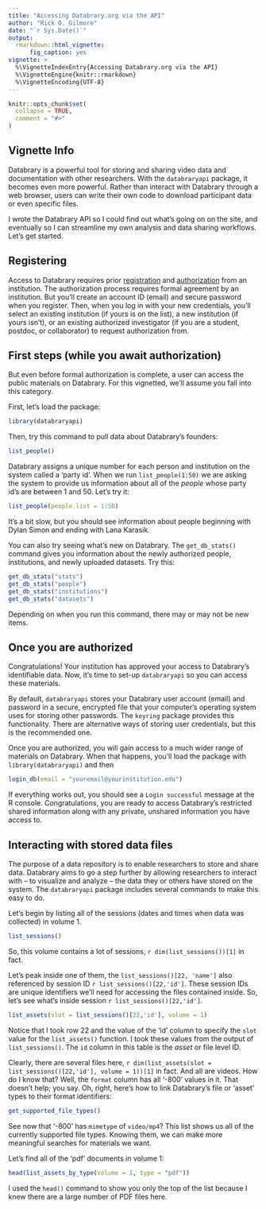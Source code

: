 ```yaml
---
title: "Accessing Databrary.org via the API"
author: "Rick O. Gilmore"
date: "`r Sys.Date()`"
output:
  rmarkdown::html_vignette:
      fig_caption: yes
vignette: >        
  %\VignetteIndexEntry{Accessing Databrary.org via the API}
  %\VignetteEngine{knitr::rmarkdown}
  %\VignetteEncoding{UTF-8}
---
```


```r
knitr::opts_chunk$set(
  collapse = TRUE,
  comment = "#>"
)
```

## Vignette Info

Databrary is a powerful tool for storing and sharing video data and documentation with other researchers.
With the `databraryapi` package, it becomes even more powerful.
Rather than interact with Databrary through a web browser, users can write their own code to download participant data or even specific files.

I wrote the Databrary API so I could find out what's going on on the site, and eventually so I can streamline my own analysis and data sharing workflows.
Let's get started.

## Registering

Access to Databrary requires prior [registration](https://databrary.org/register) and [authorization](https://www.databrary.org/resources/agreement.html) from an institution.
The authorization process requires formal agreement by an institution.
But you'll create an account ID (email) and secure password when you register.
Then, when you log in with your new credentials, you'll select an existing institution (if yours is on the list), a new institution (if yours isn't), or an existing authorized investigator (if you are a student, postdoc, or collaborator) to request authorization from.

## First steps (while you await authorization)

But even before formal authorization is complete, a user can access the public materials on Databrary.
For this vignetted, we'll assume you fall into this category.

<!-- First, we need to download and install the package. -->

<!-- ```{r install} -->
<!-- install.packages("devtools") -->
<!-- library(devtools) -->
<!-- devtools::install_github("PLAY-behaviorome/databraryapi") -->
<!-- ``` -->

First, let's load the package:

```r
library(databraryapi)
```

Then, try this command to pull data about Databrary's founders:

```r
list_people()
```

Databrary assigns a unique number for each person and institution on the system called a 'party id'. 
When we run `list_people(1:50)` we are asking the system to provide us information about all of the _people_ whose party id's are between 1 and 50. Let's try it:

```r
list_people(people.list = 1:50)
```

It's a bit slow, but you should see information about people beginning with Dylan Simon and ending with Lana Karasik.

You can also try seeing what's new on Databrary.
The `get_db_stats()` command gives you information about the newly authorized people, institutions, and newly uploaded datasets.
Try this:

```r
get_db_stats("stats")
get_db_stats("people")
get_db_stats("institutions")
get_db_stats("datasets")
```

Depending on when you run this command, there may or may not be new items.

## Once you are authorized

Congratulations!
Your institution has approved your access to Databrary's identifiable data.
Now, it's time to set-up `databraryapi` so you can access these materials.

By default, `databraryapi` stores your Databrary user account (email) and password in a secure, encrypted file that your computer's operating system uses for storing other passwords.
The `keyring` package provides this functionality.
There are alternative ways of storing user credentials, but this is the recommended one.

Once you are authorized, you will gain access to a much wider range of materials on Databrary.
When that happens, you'll load the package with `library(databraryapi)` and then

```r
login_db(email = "youremail@yourinstitution.edu")
```

If everything works out, you should see a `Login successful` message at the R console.
Congratulations, you are ready to access Databrary's restricted shared information along with any private, unshared information you have access to.

## Interacting with stored data files

The purpose of a data repository is to enable researchers to store and share data.
Databrary aims to go a step further by allowing researchers to interact with -- to visualize and analyze -- the data they or others have stored on the system.
The `databraryapi` package includes several commands to make this easy to do.

Let's begin by listing all of the sessions (dates and times when data was collected) in volume 1.

```r
list_sessions()
```

So, this volume contains a lot of sessions, `r dim(list_sessions())[1]` in fact.

Let's peak inside one of them, the `list_sessions()[22, 'name']` also referenced by session ID `r list_sessions()[22,'id']`.
These session IDs are unique identifiers we'll need for accessing the files contained inside.
So, let's see what's inside session `r list_sessions()[22,'id']`.

```r
list_assets(slot = list_sessions()[22,'id'], volume = 1)
```

Notice that I took row 22 and the value of the 'id' column to specify the `slot` value for the `list_assets()` function.
I took these values from the output of `list_sessions()`.
The `id` column in this table is the *asset* or file level ID.

Clearly, there are several files here, `r dim(list_assets(slot = list_sessions()[22,'id'], volume = 1))[1]` in fact.
And all are videos.
How do I know that?
Well, the `format` column has all '-800' values in it.
That doesn't help; you say.
Oh, right, here's how to link Databrary's file or 'asset' types to their format identifiers:

```r
get_supported_file_types()
```

See now that '-800' has `mimetype` of `video/mp4`?
This list shows us all of the currently supported file types.
Knowing them, we can make more meaningful searches for materials we want.

Let's find all of the 'pdf' documents in volume 1:

```r
head(list_assets_by_type(volume = 1, type = "pdf"))
```

I used the `head()` command to show you only the top of the list because I knew there are a large number of PDF files here.
